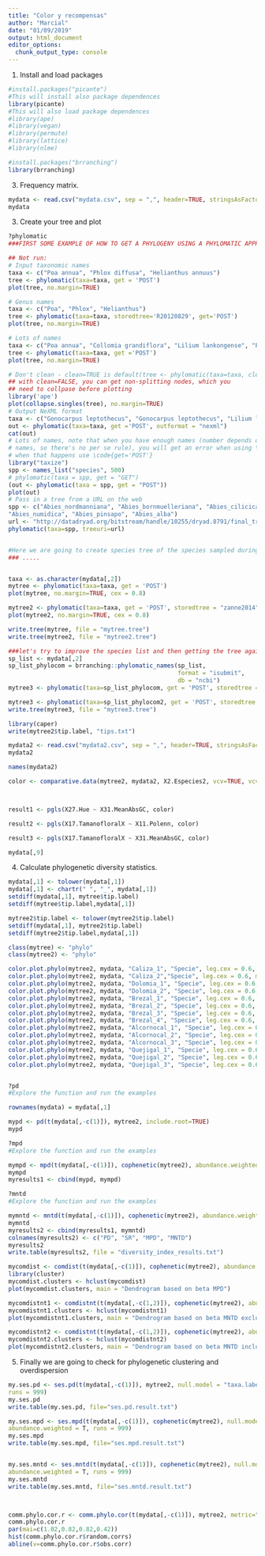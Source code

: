 ```yaml
---
title: "Color y recompensas"
author: "Marcial"
date: "01/09/2019"
output: html_document
editor_options: 
  chunk_output_type: console
---
```

1. Install and load packages

```r
#install.packages("picante")
#This will install also package dependences
library(picante)
#This will also load package dependences
#library(ape)
#library(vegan)
#library(permute)
#library(lattice)
#library(nlme)

#install.packages("brranching")
library(brranching)

```


3. Frequency matrix.

```r
mydata <- read.csv("mydata.csv", sep = ",", header=TRUE, stringsAsFactors=FALSE, fileEncoding="latin1")
mydata

```



3. Create your tree and plot

```r

?phylomatic
###FIRST SOME EXAMPLE OF HOW TO GET A PHYLOGENY USING A PHYLOMATIC APPROACH

## Not run:
# Input taxonomic names
taxa <- c("Poa annua", "Phlox diffusa", "Helianthus annuus")
tree <- phylomatic(taxa=taxa, get = 'POST')
plot(tree, no.margin=TRUE)

# Genus names
taxa <- c("Poa", "Phlox", "Helianthus")
tree <- phylomatic(taxa=taxa, storedtree='R20120829', get='POST')
plot(tree, no.margin=TRUE)

# Lots of names
taxa <- c("Poa annua", "Collomia grandiflora", "Lilium lankongense", "Phlox diffusa", "Iteadaphne caudata", "Gagea sarmentosa", "Helianthus annuus")
tree <- phylomatic(taxa=taxa, get ='POST')
plot(tree, no.margin=TRUE)

# Don't clean - clean=TRUE is default(tree <- phylomatic(taxa=taxa, clean = FALSE))
## with clean=FALSE, you can get non-splitting nodes, which you
## need to collpase before plotting
library('ape')
plot(collapse.singles(tree), no.margin=TRUE)
# Output NeXML format
taxa <- c("Gonocarpus leptothecus", "Gonocarpus leptothecus", "Lilium lankongense")
out <- phylomatic(taxa=taxa, get ='POST', outformat = "nexml")
cat(out)
# Lots of names, note that when you have enough names (number depends on length of individual
# names, so there's no per se rule), you will get an error when using \code{get='GET'},
# when that happens use \code{get='POST'}
library("taxize")
spp <- names_list("species", 500)
# phylomatic(taxa = spp, get = "GET")
(out <- phylomatic(taxa = spp, get = "POST"))
plot(out)
# Pass in a tree from a URL on the web
spp <- c("Abies_nordmanniana", "Abies_bornmuelleriana", "Abies_cilicica", "Abies_cephalonica",
"Abies_numidica", "Abies_pinsapo", "Abies_alba")
url <- "http://datadryad.org/bitstream/handle/10255/dryad.8791/final_tree.tre?sequence=1"
phylomatic(taxa=spp, treeuri=url)


#Here we are going to create species tree of the species sampled during field work
### .....


taxa <- as.character(mydata[,2])
mytree <- phylomatic(taxa=taxa, get = 'POST')
plot(mytree, no.margin=TRUE, cex = 0.8)

mytree2 <- phylomatic(taxa=taxa, get = 'POST', storedtree = "zanne2014")
plot(mytree2, no.margin=TRUE, cex = 0.8)

write.tree(mytree, file = "mytree.tree")
write.tree(mytree2, file = "mytree2.tree")

###let's try to improve the species list and then getting the tree again
sp_list <- mydata[,2]
sp_list_phylocom = brranching::phylomatic_names(sp_list, 
                                                format = "isubmit", 
                                                db = "ncbi")
mytree3 <- phylomatic(taxa=sp_list_phylocom, get = 'POST', storedtree = "zanne2014")

mytree3 <- phylomatic(taxa=sp_list_phylocom2, get = 'POST', storedtree = "zanne2014")
write.tree(mytree3, file = "mytree3.tree")
```



```r
library(caper)
write(mytree2$tip.label, "tips.txt")

mydata2 <- read.csv("mydata2.csv", sep = ",", header=TRUE, stringsAsFactors=FALSE, fileEncoding="latin1")
mydata2

names(mydata2)

color <- comparative.data(mytree2, mydata2, X2.Especies2, vcv=TRUE, vcv.dim=3)



result1 <- pgls(X27.Hue ~ X31.MeanAbsGC, color)

result2 <- pgls(X17.TamanofloralX ~ X11.Polenn, color)

result3 <- pgls(X17.TamanofloralX ~ X31.MeanAbsGC, color)

mydata[,9]

```




4. Calculate phylogenetic diversity statistics.

```r
mydata[,1] <- tolower(mydata[,1])
mydata[,1] <- chartr(" ", "_", mydata[,1])
setdiff(mydata[,1], mytree$tip.label)
setdiff(mytree$tip.label,mydata[,1])

mytree2$tip.label <- tolower(mytree2$tip.label)
setdiff(mydata[,1], mytree2$tip.label)
setdiff(mytree2$tip.label,mydata[,1])

class(mytree) <- "phylo"
class(mytree2) <- "phylo"

color.plot.phylo(mytree2, mydata, "Caliza_1", "Specie", leg.cex = 0.6, main = "Caliza_1") 
color.plot.phylo(mytree2, mydata, "Caliza_2","Specie", leg.cex = 0.6, main = "Caliza_2") 
color.plot.phylo(mytree2, mydata, "Dolomia_1", "Specie", leg.cex = 0.6, main = "Dolomia_1") 
color.plot.phylo(mytree2, mydata, "Dolomia_2", "Specie", leg.cex = 0.6, main = "Dolomia_2") 
color.plot.phylo(mytree2, mydata, "Brezal_1", "Specie", leg.cex = 0.6, main = "Brezal_1") 
color.plot.phylo(mytree2, mydata, "Brezal_2", "Specie", leg.cex = 0.6, main = "Brezal_2") 
color.plot.phylo(mytree2, mydata, "Brezal_3", "Specie", leg.cex = 0.6, main = "Brezal_3") 
color.plot.phylo(mytree2, mydata, "Brezal_4", "Specie", leg.cex = 0.6, main = "Brezal_4") 
color.plot.phylo(mytree2, mydata, "Alcornocal_1", "Specie", leg.cex = 0.6, main = "Alcornocal_1") 
color.plot.phylo(mytree2, mydata, "Alcornocal_2", "Specie", leg.cex = 0.6, main = "Alcornocal_2") 
color.plot.phylo(mytree2, mydata, "Alcornocal_3", "Specie", leg.cex = 0.6, main = "Alcornocal_3") 
color.plot.phylo(mytree2, mydata, "Quejigal_1", "Specie", leg.cex = 0.6, main = "Quejigal_1") 
color.plot.phylo(mytree2, mydata, "Quejigal_2", "Specie", leg.cex = 0.6, main = "Quejigal_2") 
color.plot.phylo(mytree2, mydata, "Quejigal_3", "Specie", leg.cex = 0.6, main = "Quejigal_3") 


?pd
#Explore the function and run the examples

rownames(mydata) = mydata[,1]

mypd <- pd(t(mydata[,-c(1)]), mytree2, include.root=TRUE)
mypd

?mpd
#Explore the function and run the examples

mympd <- mpd(t(mydata[,-c(1)]), cophenetic(mytree2), abundance.weighted=T)
mympd
myresults1 <- cbind(mypd, mympd)

?mntd
#Explore the function and run the examples

mymntd <- mntd(t(mydata[,-c(1)]), cophenetic(mytree2), abundance.weighted=T)
mymntd
myresults2 <- cbind(myresults1, mymntd)
colnames(myresults2) <- c("PD", "SR", "MPD", "MNTD")
myresults2
write.table(myresults2, file = "diversity_index_results.txt")

mycomdist <- comdist(t(mydata[,-c(1)]), cophenetic(mytree2), abundance.weighted=T)
library(cluster)
mycomdist.clusters <- hclust(mycomdist)
plot(mycomdist.clusters, main = "Dendrogram based on beta MPD")

mycomdistnt1 <- comdistnt(t(mydata[,-c(1,2)]), cophenetic(mytree2), abundance.weighted=F, exclude.conspecifics = T)
mycomdistnt1.clusters <- hclust(mycomdistnt1)
plot(mycomdistnt1.clusters, main = "Dendrogram based on beta MNTD excluding conspecifics")

mycomdistnt2 <- comdistnt(t(mydata[,-c(1,2)]), cophenetic(mytree2), abundance.weighted=F, exclude.conspecifics = F)
mycomdistnt2.clusters <- hclust(mycomdistnt2)
plot(mycomdistnt2.clusters, main = "Dendrogram based on beta MNTD including conspecifics")


```


5. Finally we are going to check for phylogenetic clustering and overdispersion
```r
my.ses.pd <- ses.pd(t(mydata[,-c(1)]), mytree2, null.model = "taxa.labels",
runs = 999)
my.ses.pd
write.table(my.ses.pd, file="ses.pd.result.txt")

my.ses.mpd <- ses.mpd(t(mydata[,-c(1)]), cophenetic(mytree2), null.model = "taxa.labels",
abundance.weighted = T, runs = 999)
my.ses.mpd
write.table(my.ses.mpd, file="ses.mpd.result.txt")


my.ses.mntd <- ses.mntd(t(mydata[,-c(1)]), cophenetic(mytree2), null.model = "taxa.labels",
abundance.weighted = T, runs = 999)
my.ses.mntd
write.table(my.ses.mntd, file="ses.mntd.result.txt")



comm.phylo.cor.r <- comm.phylo.cor(t(mydata[,-c(1)]), mytree2, metric="cij",null.model="sample.taxa.labels")
comm.phylo.cor.r
par(mai=c(1.02,0.82,0.82,0.42))
hist(comm.phylo.cor.r$random.corrs)
abline(v=comm.phylo.cor.r$obs.corr)

```

